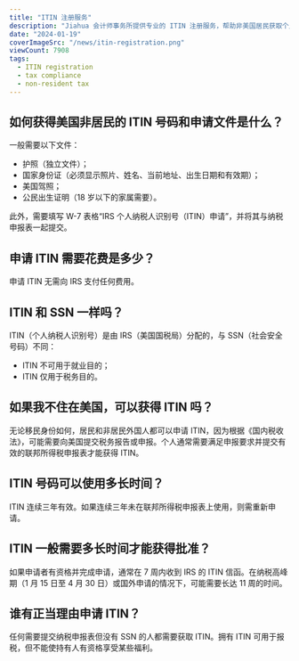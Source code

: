 ```yaml
---
title: "ITIN 注册服务"
description: "Jiahua 会计师事务所提供专业的 ITIN 注册服务，帮助非美国居民获取个人纳税人识别号（ITIN），满足税务申报要求并确保合规。"
date: "2024-01-19"
coverImageSrc: "/news/itin-registration.png"
viewCount: 7908
tags:
  - ITIN registration
  - tax compliance
  - non-resident tax
---
```


## 如何获得美国非居民的 ITIN 号码和申请文件是什么？

一般需要以下文件：
- 护照（独立文件）；
- 国家身份证（必须显示照片、姓名、当前地址、出生日期和有效期）；
- 美国驾照；
- 公民出生证明（18 岁以下的家属需要）。

此外，需要填写 W-7 表格“IRS 个人纳税人识别号（ITIN）申请”，并将其与纳税申报表一起提交。

## 申请 ITIN 需要花费是多少？

申请 ITIN 无需向 IRS 支付任何费用。

## ITIN 和 SSN 一样吗？

ITIN（个人纳税人识别号）是由 IRS（美国国税局）分配的，与 SSN（社会安全号码）不同：
- ITIN 不可用于就业目的；
- ITIN 仅用于税务目的。

## 如果我不住在美国，可以获得 ITIN 吗？

无论移民身份如何，居民和非居民外国人都可以申请 ITIN，因为根据《国内税收法》，可能需要向美国提交税务报告或申报。个人通常需要满足申报要求并提交有效的联邦所得税申报表才能获得 ITIN。

## ITIN 号码可以使用多长时间？

ITIN 连续三年有效。如果连续三年未在联邦所得税申报表上使用，则需重新申请。

## ITIN 一般需要多长时间才能获得批准？

如果申请者有资格并完成申请，通常在 7 周内收到 IRS 的 ITIN 信函。在纳税高峰期（1 月 15 日至 4 月 30 日）或国外申请的情况下，可能需要长达 11 周的时间。

## 谁有正当理由申请 ITIN？

任何需要提交纳税申报表但没有 SSN 的人都需要获取 ITIN。拥有 ITIN 可用于报税，但不能使持有人有资格享受某些福利。